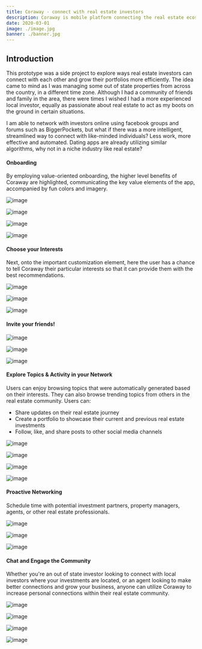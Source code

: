 ```yaml
---
title: Coraway - connect with real estate investors
description: Coraway is mobile platform connecting the real estate ecosystem to each other seamlessly. This includes investors, agents, property managers, landlords and many more, to socialize and connect on-demand.
date: 2020-03-01
image: ./image.jpg
banner: ./banner.jpg
---
```



## Introduction
This prototype was a side project to explore ways real estate investors can connect with each other and grow their portfolios more efficiently. The idea came to mind as I was managing some out of state properties from across the country, in a different time zone. Although I had a community of friends and family in the area, there were times I wished I had a more experienced local investor, equally as passionate about real estate to act as my boots on the ground in certain situations. 

I am able to network with investors online using facebook groups and forums such as BiggerPockets, but what if there was a more intelligent, streamlined way to connect with like-minded individuals? Less work, more effective and automated. Dating apps are already utilizing similar algorithms, why not in a niche industry like real estate? 


#### Onboarding
By employing value-oriented onboarding, the higher level benefits of Coraway are highlighted, communicating the key value elements of the app, accompanied by fun colors and imagery.
<Row>
<Col>

![image](./coraway-01.png)

</Col>
<Col>

![image](./coraway-02.png)

</Col>
<Col>

![image](./coraway-03.png)

</Col>
<Col>

![image](./coraway-04.png)

</Col>

</Row>



#### Choose your Interests
Next, onto the important customization element, here the user has a chance to tell Coraway their particular interests so that it can provide them with the best recommendations.
<Row>
<Col>

![image](./coraway-05.png)

</Col>
<Col>

![image](./coraway-06.png)

</Col>
<Col>

![image](./coraway-07.png)

</Col>
</Row>



#### Invite your friends!
<Row>

<Col>

![image](./coraway-08.png)

</Col>

<Col>

![image](./coraway-09.png)

</Col>
<Col>

![image](./coraway-10.png)

</Col>

</Row>



#### Explore Topics & Activity in your Network
Users can enjoy browsing topics that were automatically generated based on their interests. They can also browse trending topics from others in the real estate community. 
Users can: 

- Share updates on their real estate journey
- Create a portfolio to showcase their current and previous real estate investments
- Follow, like, and share posts to other social media channels

<Row>

<Col>

![image](./coraway-10.png)

</Col>

<Col>

![image](./coraway-11.png)

</Col>

<Col>

![image](./coraway-12.png)

</Col>
<Col>

![image](./coraway-13.png)

</Col>

</Row>


#### Proactive Networking
Schedule time with potential investment partners, property managers, agents, or other real estate professionals.
<Row>
<Col>

![image](./coraway-14.png)

</Col>
<Col>

![image](./coraway-15.png)

</Col>

<Col>

![image](./coraway-16.png)

</Col>
</Row>

#### Chat and Engage the Community  
Whether you're an out of state investor looking to connect with local investors where your investments are located, or an agent looking to make better connections and grow your business, anyone can utilize Coraway to increase personal connections within their real estate community. 
<Row>
<Col>

![image](./coraway-17.png)

</Col>
<Col>

![image](./coraway-18.png)

</Col>

<Col>

![image](./coraway-19.png)

</Col>
<Col>

![image](./coraway-21.png)

</Col>
</Row>
